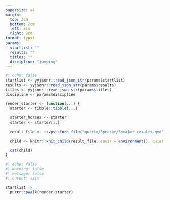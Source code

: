 ```yaml
---
papersize: a4
margin:
  top: 2cm
  bottom: 2cm
  left: 2cm
  right: 2cm
format: typst
params:
  startlist: ""
  results: ""
  titles: ""
  discipline: "jumping"
---
```


```r
#| echo: false
startlist <- yyjsonr::read_json_str(params$startlist)
results <- yyjsonr::read_json_str(params$results)
titles <- yyjsonr::read_json_str(params$titles)
discipline <- params$discipline

render_starter <- function(...) {
  starter <- tibble::tibble(...)
  
  starter_horses <- starter
  starter <- starter[1,]
  
  result_file <- rsvps::fnch_file("quarto/Speaker/Speaker_results.qmd")
  
  child <- knitr::knit_child(result_file, envir = environment(), quiet = TRUE)

  cat(child)
}
```

```r
#| echo: false
#| warning: false
#| message: false
#| output: asis

startlist |> 
  purrr::pwalk(render_starter)
```


